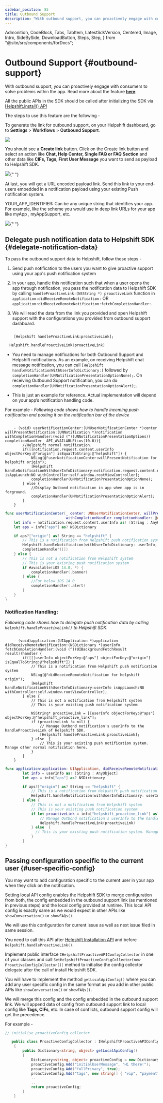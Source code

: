 ```yaml
---
sidebar_position: 85
title: Outbound Support
description: "With outbound support, you can proactively engage with consumers to solve problems within the app. Read more about the feature **[here](https://support.helpshift.com/hc/faq/1163-outbound-support-create-outbound-support-link)**."
---
```


  Admonition,
  CodeBlock,
  Tabs,
  TabItem,
  LatestSdkVersion,
  Centered,
  Image,
  Intro,
  SideBySide,
  DownloadButton,
  Steps,
  Step,
} from "@site/src/components/forDocs";

# Outbound Support {#outbound-support}

<Intro>

With outbound support, you can proactively engage with consumers to solve problems within the app. Read more about the feature **[here](https://support.helpshift.com/hc/faq/1163-outbound-support-create-outbound-support-link)**.

</Intro>

<Admonition type="info" title="Note">

All the public APIs in the SDK should be called after initializing the SDK via [Helpshift.install() API](/sdkx-unity/getting-started-ios#start-using)

</Admonition>

The steps to use this feature are the following -

To generate the link for outbound support, on your Helpshift dashboard, go to **Settings** > **Workflows** > **Outbound Support**.

![](/static/books/helpshiftx/outbound-support.png)

You should see a **Create link** button. Click on the Create link button and select an action like **Chat, Help Center, Single FAQ or FAQ Section** and other data like **CIFs, Tags, First User Message** you want to send as payload to Helpshift SDK.

<Image src="/static/books/helpshiftx/generate-link-box.png" width="full" />{" "}

At last, you will get a URL encoded payload link. Send this link to your end-users embedded in a notification payload using your existing Push notification system.

YOUR_APP_IDENTIFIER: Can be any unique string that identifies your app. For example, like the scheme you would use in deep link URLs for your app like myApp , myAppSupport, etc.

<Image src="/static/books/helpshiftx/proactive-link.png" width="full" />{" "}

## Delegate push notification data to Helpshift SDK {#delegate-notification-data}

To pass the outbound support data to Helpshift, follow these steps -

1. Send push notification to the users you want to give proactive support using your app's push notification system

2. In your app, handle this notification such that when a user opens the app through notification, you pass the notification data to Helpshift SDK by calling `handleProactiveLink:(NSString *) proactiveLink` function in `application:didReceiveRemoteNotification:` OR `application:didReceiveRemoteNotification:fetchCompletionHandler:`.

3. We will read the data from the link you provided and open Helpshift support with the configurations you provided from outbound support dashboard.

<Tabs>

<TabItem value="Objective-C" label="Objective-C">

```objc

    [Helpshift handleProactiveLink:proactiveLink];

```

</TabItem>
<TabItem value="Swift" label="Swift">

```swift
  Helpshift.handleProactiveLink(proactiveLink)

```

</TabItem>

</Tabs>

<Admonition type="danger" title="Important">

- You need to manage notifications for both Outbound Support and Helpshift notifications. As an example, on receiving Helpshift chat message notification, you can call `[Helpshift handleNotificationWithUserInfoDictionary:]` followed by `completionHandler(UNNotificationPresentationOptionNone);`. On receiving Outbound Support notification, you can do `completionHandler(UNNotificationPresentationOptionAlert);`.

- This is just an example for reference. Actual implementation will depend on your app’s notification handling code.

</Admonition>

For example -
_Following code shows how to handle incoming push notification and posting it on the notification bar of the device_

<Tabs>

<TabItem value="Objective-C" label="Objective-C">

```objc

    - (void) userNotificationCenter:(UNUserNotificationCenter *)center willPresentNotification:(UNNotification *)notification withCompletionHandler:(void (^)(UNNotificationPresentationOptions)) completionHandler  API_AVAILABLE(ios(10.0)){
        //Helpshift normal notification.
        if([[notification.request.content.userInfo objectForKey:@"origin"] isEqualToString:@"helpshift"]) {
            NSLog(@"userNotificationCenter:willPresentNotification for helpshift origin");
            [Helpshift handleNotificationWithUserInfoDictionary:notification.request.content.userInfo isAppLaunch:NO withController:self.window.rootViewController];
            completionHandler(UNNotificationPresentationOptionNone);
        } else {
            //Display Outbond notification in app when app is in forground.
            completionHandler(UNNotificationPresentationOptionAlert);
        }
    }

```

</TabItem>
<TabItem value="Swift" label="Swift">

```swift
func userNotificationCenter(_ center: UNUserNotificationCenter, willPresent notification: UNNotification,
                            withCompletionHandler completionHandler: @escaping (UNNotificationPresentationOptions) -> Void) {
    let info = notification.request.content.userInfo as! [String : AnyObject]
    let aps = info["aps"] as? NSDictionary

    if aps?["origin"] as? String == "helpshift" {
        // This is a notification from Helpshift push notification system
        Helpshift.handleNotification(withUserInfoDictionary: userInfo, isAppLaunch: false, with: rootViewController)
        completionHandler([])
    } else {
        // This is not a notification from Helpshift system
        // This is your existing push notification system
        if #available(iOS 14.0, *) {
            completionHandler(.banner)
        } else {
            //For below iOS 14.0
            completionHandler(.alert)
        }
    }
}

```

</TabItem>

</Tabs>

### Notification Handling:

_Following code shows how to delegate push notification data by calling `Helpshift.handleProactiveLink()` to Helpshift SDK._

<Tabs>

<TabItem value="Objective-C" label="Objective-C">

```objc

    - (void)application:(UIApplication *)application didReceiveRemoteNotification:(NSDictionary *)userInfo fetchCompletionHandler:(void (^)(UIBackgroundFetchResult result))handler {
        if([[[userInfo objectForKey:@"aps"] objectForKey:@"origin"] isEqualToString:@"helpshift"]) {
            // This is a notification from Helpshift push notification system
            NSLog(@"didReceiveRemoteNotification for helpshift origin");
            [Helpshift handleNotificationWithUserInfoDictionary:userInfo isAppLaunch:NO withController:self.window.rootViewController];
        } else {
            // This is not a notification from Helpshift system
            // This is your existing push notification system

            NSString* proactiveLink = [[userInfo objectForKey:@"aps"] objectForKey:@"helpshift_proactive_link"];
            if (proactiveLink != nil) {
                // Manage Outbond notification's userInfo to the handleProactiveLink of Helpshift SDK.
                [Helpshift handleProactiveLink:proactiveLink];
            } else  {
                // This is your existing push notification system. Manage other normal notification here.
            }
        }
    }

```

</TabItem>
<TabItem value="Swift" label="Swift">

```swift
func application(application: UIApplication, didReceiveRemoteNotification userInfo: [NSObject : AnyObject], fetchCompletionHandler completionHandler: (UIBackgroundFetchResult) -> Void) {
        let info = userInfo as! [String : AnyObject]
        let aps = info["aps"] as? NSDictionary

        if aps?["origin"] as? String == "helpshift" {
            // This is a notification from Helpshift push notification system
            Helpshift.handleNotification(withUserInfoDictionary: userInfo, isAppLaunch: false, with: rootViewController)
        } else {
            // This is not a notification from Helpshift system
            // This is your existing push notification system
            if let proactiveLink = info["helpshift_proactive_link"] as? String {
                // Manage Outbond notification's userInfo to the handleProactiveLink of Helpshift SDK.
                Helpshift.handleProactiveLink(proactiveLink)
            } else  {
              // This is your existing push notification system. Manage other normal notification here.
            }
        }
}

```

</TabItem>

</Tabs>

## Passing configuration specific to the current user {#user-specific-config}

You may want to add configuration specific to the current user in your app when they click on the notification.

Setting local API config enables the Helpshift SDK to merge configuration from both, the config embedded in the outbound support link (as mentioned in previous steps) and the local config provided at runtime. This local API config is exactly same as we would expect in other APIs like `showConversation()` or `showFAQs()`.

We will use this configuration for current issue as well as next issue filed in same session.

<Admonition type="info" title="Note">

You need to call this API after [Helpshift Installation API](/sdkx-unity/getting-started-ios#initializing) and before `Helpshift.handleProactiveLink()`.

</Admonition>

Implement public interface `IHelpshiftProactiveAPIConfigCollector` in one of your classes and call `SetHelpshiftProactiveConfigCollector(new ProactiveConfigCollector())` method to initialise the config collector delegate after the call of install Helpshift SDK.

You will have to implement the method `getLocalApiConfig()` where you can add any user specific config in the same format as you add in other public APIs like `showConversation()` or `showFAQs()`.

We will merge this config and the config embedded in the outbound support link. We will append data of config from outbound support link to local config like **Tags, CIFs**, etc. In case of conflicts, outbound support config will get the precedence.

For example -

```csharp
// initialise proactiveConfig collector

   public class ProactiveConfigCollector : IHelpshiftProactiveAPIConfigCollector
    {
        public Dictionary<string, object> getLocalApiConfig()
        {
            Dictionary<string, object> proactiveConfig = new Dictionary<string, object>();
            proactiveConfig.Add("initialUserMessage", "Hi there!");
            proactiveConfig.Add("fullPrivacy", true);
            proactiveConfig.Add("tags", new string[] { "vip", "payment", "blocked", "renewal" });
            ..
            ..
            return proactiveConfig;
        }
    }
```
